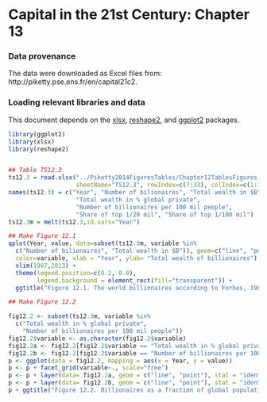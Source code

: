 Capital in the 21st Century: Chapter 13
========================================================

### Data provenance

The data were downloaded as Excel files from: http://piketty.pse.ens.fr/en/capital21c2. 

### Loading relevant libraries and data

This document depends on the [xlsx](http://cran.r-project.org/web/packages/xlsx/index.html), [reshape2](http://cran.r-project.org/web/packages/reshape2/index.html), and [ggplot2](http://cran.r-project.org/web/packages/ggplot2/index.html) packages.


```r
library(ggplot2)
library(xlsx)
library(reshape2)


## Table TS12.3
ts12.3 = read.xlsx("../Piketty2014FiguresTables/Chapter12TablesFigures.xlsx",
                   sheetName="TS12.3", rowIndex=c(7:33), colIndex=c(1:7), header=FALSE)
names(ts12.3) = c("Year", "Number of bilionaires", "Total wealth in $B",
                   "Total wealth in % global private",
                   "Number of billionaires per 100 mil people",
                   "Share of top 1/20 mil", "Share of top 1/100 mil")
ts12.3m = melt(ts12.3,id.vars="Year")
```

```r
## Make Figure 12.1
qplot(Year, value, data=subset(ts12.3m, variable %in% 
  c("Number of bilionaires", "Total wealth in $B")), geom=c("line", "point"),
  color=variable, xlab = "Year", ylab= "Total wealth of billionaires") +
  xlim(1987,2013) +
  theme(legend.position=c(0.2, 0.8),
        legend.background = element_rect(fill="transparent")) +
  ggtitle("Figure 12.1. The world billionaires according to Forbes, 1987-2013")
```

```r
## Make Figure 12.2

fig12.2 <- subset(ts12.3m, variable %in% 
  c("Total wealth in % global private",
    "Number of billionaires per 100 mil people"))
fig12.2$variable <- as.character(fig12.2$variable)
fig12.2a <- fig12.2[fig12.2$variable == "Total wealth in % global private", ]
fig12.2b <- fig12.2[fig12.2$variable == "Number of billionaires per 100 mil people", ]
p <- ggplot(data = fig12.2, mapping = aes(x = Year, y = value))
p <- p + facet_grid(variable~., scale="free")
p <- p + layer(data= fig12.2a, geom = c("line", "point"), stat = "identity")
p <- p + layer(data= fig12.2b, geom = c("line", "point"), stat = "identity")
p + ggtitle("Figure 12.2. Billionaires as a fraction of global population and wealth 1987-2013")
```
